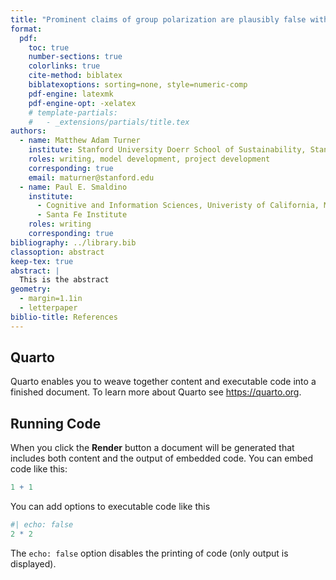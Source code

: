 ```yaml
---
title: "Prominent claims of group polarization are plausibly false with lessons for studying psychological dynamics"
format:
  pdf:
    toc: true
    number-sections: true
    colorlinks: true
    cite-method: biblatex
    biblatexoptions: sorting=none, style=numeric-comp
    pdf-engine: latexmk
    pdf-engine-opt: -xelatex
    # template-partials:
    #   - _extensions/partials/title.tex
authors:
  - name: Matthew Adam Turner
    institute: Stanford University Doerr School of Sustainability, Stanford University
    roles: writing, model development, project development
    corresponding: true
    email: maturner@stanford.edu
  - name: Paul E. Smaldino
    institute: 
      - Cognitive and Information Sciences, Univeristy of California, Merced
      - Santa Fe Institute
    roles: writing
    corresponding: true
bibliography: ../library.bib
classoption: abstract
keep-tex: true
abstract: |
  This is the abstract
geometry:
  - margin=1.1in
  - letterpaper
biblio-title: References
---
```


## Quarto

Quarto enables you to weave together content and executable code into a finished document. To learn more about Quarto see <https://quarto.org>.

## Running Code

When you click the **Render** button a document will be generated that includes both content and the output of embedded code. You can embed code like this:

```r
1 + 1
```

You can add options to executable code like this

```r
#| echo: false
2 * 2
```

The `echo: false` option disables the printing of code (only output is displayed).
